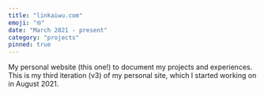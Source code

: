 ```yaml
---
title: "linkaiwu.com"
emoji: "🌐"
date: "March 2021 - present"
category: "projects"
pinned: true
---
```


My personal website (this one!) to document my projects and experiences.
This is my third iteration (v3) of my personal site, which I started working on in August 2021.